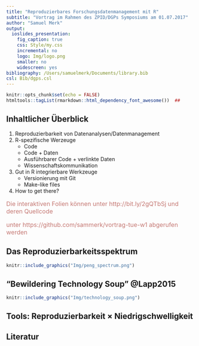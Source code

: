 ```yaml
---
title: "Reproduzierbares Forschungsdatenmanagement mit R"
subtitle: "Vortrag im Rahmen des ZPID/DGPs Symposiums am 01.07.2017"
author: "Samuel Merk"
output: 
  ioslides_presentation:
    fig_caption: true
    css: Style/my.css
    incremental: no
    logo: Img/logo.png
    smaller: no
    widescreen: yes
bibliography: /Users/samuelmerk/Documents/library.bib
csl: Bib/dgps.csl
---
```


```r
knitr::opts_chunk$set(echo = FALSE)
htmltools::tagList(rmarkdown::html_dependency_font_awesome())  ##
```


## Inhaltlicher Überblick


1. Reproduzierbarkeit von Datenanalysen/Datenmanagement
2. R-spezifische Werzeuge
     * Code <i class="fa fa-file-code-o"></i>  
     * Code <i class="fa fa-file-code-o"></i> + Daten <i class="fa fa-database"></i>
     * Ausführbarer Code <i class="fa fa-cogs"></i> + verlinkte Daten <i class="fa fa-link"></i>
     * Wissenschaftskommunikation <i class="fa fa-comments-o"></i>
3. Gut in R integrierbare Werkzeuge
     * Versionierung mit Git <i class="fa fa-code-fork"></i>
     * Make-like files <i class="fa fa-wrench"></i>
4. How to get there?



<div class="centered" font-size=8pt><span style="color:#C57974"><font size="3pt"><p></p><p></p>
<p>Die interaktiven Folien können unter http://bit.ly/2gQTbSj und deren Quellcode</p> <p>unter https://github.com/sammerk/vortrag-tue-w1 abgerufen werden</p></font></span>
</div>


## Das Reproduzierbarkeitsspektrum
```r
knitr::include_graphics("Img/peng_spectrum.png")
```

## "Bewildering Technology Soup" @Lapp2015
```r
knitr::include_graphics("Img/technology_soup.png")
```

## Tools: Reproduzierbarkeit $\times$ Niedrigschwelligkeit

## Literatur {.nullvierem}


